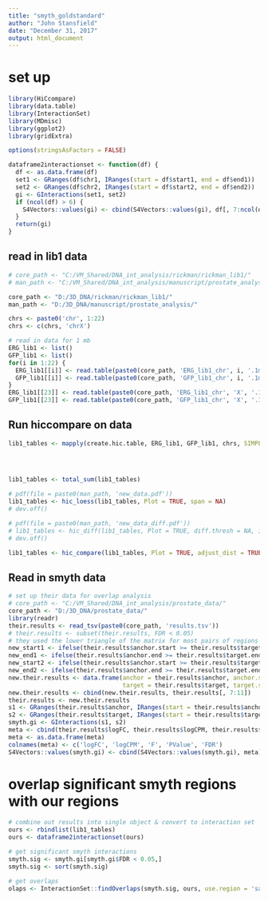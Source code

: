 ---
title: "smyth_goldstandard"
author: "John Stansfield"
date: "December 31, 2017"
output: html_document
---

# set up

```{r}
library(HiCcompare)
library(data.table)
library(InteractionSet)
library(MDmisc)
library(ggplot2)
library(gridExtra)
```

```{r}
options(stringsAsFactors = FALSE)
```

```{r}
dataframe2interactionset <- function(df) {
  df <- as.data.frame(df)
  set1 <- GRanges(df$chr1, IRanges(start = df$start1, end = df$end1))
  set2 <- GRanges(df$chr2, IRanges(start = df$start2, end = df$end2))
  gi <- GInteractions(set1, set2)
  if (ncol(df) > 6) {
    S4Vectors::values(gi) <- cbind(S4Vectors::values(gi), df[, 7:ncol(df)])
  }
  return(gi)
}
```


## read in lib1 data
```{r}
# core_path <- "C:/VM_Shared/DNA_int_analysis/rickman/rickman_lib1/"
# man_path <- "C:/VM_Shared/DNA_int_analysis/manuscript/prostate_analysis/"

core_path <- "D:/3D_DNA/rickman/rickman_lib1/"
man_path <- "D:/3D_DNA/manuscript/prostate_analysis/"

chrs <- paste0('chr', 1:22)
chrs <- c(chrs, 'chrX')

# read in data for 1 mb
ERG_lib1 <- list()
GFP_lib1 <- list()
for(i in 1:22) {
  ERG_lib1[[i]] <- read.table(paste0(core_path, 'ERG_lib1_chr', i, '.1mb.txt'), header = FALSE)
  GFP_lib1[[i]] <- read.table(paste0(core_path, 'GFP_lib1_chr', i, '.1mb.txt'), header = FALSE)
}
ERG_lib1[[23]] <- read.table(paste0(core_path, 'ERG_lib1_chr', 'X', '.1mb.txt'), header = FALSE)
GFP_lib1[[23]] <- read.table(paste0(core_path, 'GFP_lib1_chr', 'X', '.1mb.txt'), header = FALSE)

```

## Run hiccompare on data
```{r}
lib1_tables <- mapply(create.hic.table, ERG_lib1, GFP_lib1, chrs, SIMPLIFY = FALSE, MoreArgs = list(scale = FALSE, include.zeros = FALSE)) #,
                                                                                                    # exclude.regions = exclude, 
                                                                                                    # exclude.overlap = 0.2))


lib1_tables <- total_sum(lib1_tables)
```

```{r}
# pdf(file = paste0(man_path, 'new_data.pdf'))
lib1_tables <- hic_loess(lib1_tables, Plot = TRUE, span = NA)
# dev.off()

# pdf(file = paste0(man_path, 'new_data_diff.pdf'))
# lib1_tables <- hic_diff(lib1_tables, Plot = TRUE, diff.thresh = NA, iterations = 1000)
# dev.off()

lib1_tables <- hic_compare(lib1_tables, Plot = TRUE, adjust_dist = TRUE, A.quantile = 0.1, p.method = 'holm')
```


## Read in smyth data

```{r}
# set up their data for overlap analysis
# core_path <- "C:/VM_Shared/DNA_int_analysis/prostate_data/"
core_path <- "D:/3D_DNA/prostate_data/"
library(readr)
their.results <- read_tsv(paste0(core_path, 'results.tsv'))
# their.results <- subset(their.results, FDR < 0.05)
# they used the lower triangle of the matrix for most pairs of regions while we only use upper triangle. need to convert to upper triangle for overlap to work
new_start1 <- ifelse(their.results$anchor.start >= their.results$target.start, their.results$target.start, their.results$anchor.start)
new_end1 <- ifelse(their.results$anchor.end >= their.results$target.end, their.results$target.end, their.results$anchor.end)
new_start2 <- ifelse(their.results$anchor.start >= their.results$target.start, their.results$anchor.start, their.results$target.start)
new_end2 <- ifelse(their.results$anchor.end >= their.results$target.end, their.results$anchor.end, their.results$target.end)
new.their.results <- data.frame(anchor = their.results$anchor, anchor.start = new_start1, anchor.end = new_end1, 
                                target = their.results$target, target.start = new_start2, target.end = new_end2)
new.their.results <- cbind(new.their.results, their.results[, 7:11])
their.results <- new.their.results
s1 <- GRanges(their.results$anchor, IRanges(start = their.results$anchor.start, end = their.results$anchor.end))
s2 <- GRanges(their.results$target, IRanges(start = their.results$target.start, end = their.results$target.end))
smyth.gi <- GInteractions(s1, s2)
meta <- cbind(their.results$logFC, their.results$logCPM, their.results$F, their.results$PValue, their.results$FDR)
meta <- as.data.frame(meta)
colnames(meta) <- c('logFC', 'logCPM', 'F', 'PValue', 'FDR')
S4Vectors::values(smyth.gi) <- cbind(S4Vectors::values(smyth.gi), meta)
```

# overlap significant smyth regions with our regions

```{r}
# combine out results into single object & convert to interaction set
ours <- rbindlist(lib1_tables)
ours <- dataframe2interactionset(ours)

# get significant smyth interactions
smyth.sig <- smyth.gi[smyth.gi$FDR < 0.05,]
smyth.sig <- sort(smyth.sig)

# get overlaps
olaps <- InteractionSet::findOverlaps(smyth.sig, ours, use.region = 'same', minoverlap = 10000)

```



